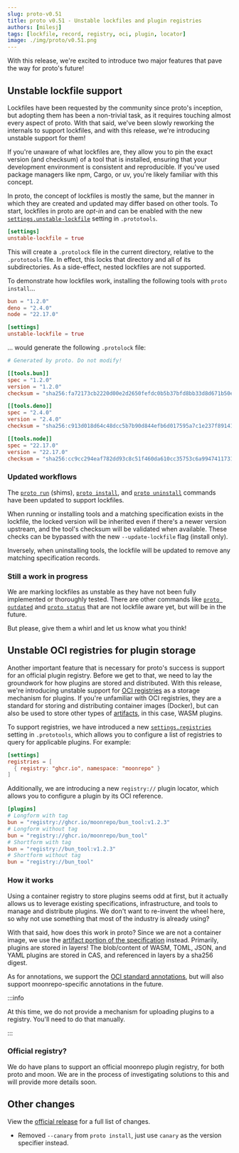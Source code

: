 ```yaml
---
slug: proto-v0.51
title: proto v0.51 - Unstable lockfiles and plugin registries
authors: [milesj]
tags: [lockfile, record, registry, oci, plugin, locator]
image: ./img/proto/v0.51.png
---
```


With this release, we're excited to introduce two major features that pave the way for proto's
future!

<!--truncate-->

## Unstable lockfile support

Lockfiles have been requested by the community since proto's inception, but adopting them has been a
non-trivial task, as it requires touching almost every aspect of proto. With that said, we've been
slowly reworking the internals to support lockfiles, and with this release, we're introducing
unstable support for them!

If you're unaware of what lockfiles are, they allow you to pin the exact version (and checksum) of a
tool that is installed, ensuring that your development environment is consistent and reproducible.
If you've used package managers like npm, Cargo, or uv, you're likely familiar with this concept.

In proto, the concept of lockfiles is mostly the same, but the manner in which they are created and
updated may differ based on other tools. To start, lockfiles in proto are _opt-in_ and can be
enabled with the new [`settings.unstable-lockfile`](/docs/proto/config#unstable-lockfile) setting in
`.prototools`.

```toml title=".prototools"
[settings]
unstable-lockfile = true
```

This will create a `.protolock` file in the current directory, relative to the `.prototools` file.
In effect, this locks that directory and all of its subdirectories. As a side-effect, nested
lockfiles are not supported.

To demonstrate how lockfiles work, installing the following tools with `proto install`...

```toml title=".prototools"
bun = "1.2.0"
deno = "2.4.0"
node = "22.17.0"

[settings]
unstable-lockfile = true
```

... would generate the following `.protolock` file:

```toml title=".protolock"
# Generated by proto. Do not modify!

[[tools.bun]]
spec = "1.2.0"
version = "1.2.0"
checksum = "sha256:fa72173cb2220d00e2d2650fefdc0b5b37bfd8bb33d8d671b50efb409c2f5745"

[[tools.deno]]
spec = "2.4.0"
version = "2.4.0"
checksum = "sha256:c913d018d64c48dcc5b7b90d844efb6d017595a7c1e237f89141df1b3ef8b962"

[[tools.node]]
spec = "22.17.0"
version = "22.17.0"
checksum = "sha256:cc9cc294eaf782dd93c8c51f460da610cc35753c6a9947411731524d16e97914"
```

### Updated workflows

The [`proto run`](/docs/proto/commands/run) (shims),
[`proto install`](/docs/proto/commands/install), and
[`proto uninstall`](/docs/proto/commands/uninstall) commands have been updated to support lockfiles.

When running or installing tools and a matching specification exists in the lockfile, the locked
version will be inherited even if there's a newer version upstream, and the tool's checksum will be
validated when available. These checks can be bypassed with the new `--update-lockfile` flag
(install only).

Inversely, when uninstalling tools, the lockfile will be updated to remove any matching
specification records.

### Still a work in progress

We are marking lockfiles as unstable as they have not been fully implemented or thoroughly tested.
There are other commands like [`proto outdated`](/docs/proto/commands/outdated) and
[`proto status`](/docs/proto/commands/status) that are not lockfile aware yet, but will be in the
future.

But please, give them a whirl and let us know what you think!

## Unstable OCI registries for plugin storage

Another important feature that is necessary for proto's success is support for an official plugin
registry. Before we get to that, we need to lay the groundwork for how plugins are stored and
distributed. With this release, we're introducing unstable support for
[OCI registries](https://opencontainers.org/) as a storage mechanism for plugins. If you're
unfamiliar with OCI registries, they are a standard for storing and distributing container images
(Docker), but can also be used to store other types of
[artifacts](https://oras.land/docs/concepts/artifact), in this case, WASM plugins.

To support registries, we have introduced a new
[`settings.registries`](/docs/proto/config#registries) setting in `.prototools`, which allows you to
configure a list of registries to query for applicable plugins. For example:

```toml title=".prototools"
[settings]
registries = [
  { registry: "ghcr.io", namespace: "moonrepo" }
]
```

Additionally, we are introducing a new `registry://` plugin locator, which allows you to configure a
plugin by its OCI reference.

```toml title=".prototools"
[plugins]
# Longform with tag
bun = "registry://ghcr.io/moonrepo/bun_tool:v1.2.3"
# Longform without tag
bun = "registry://ghcr.io/moonrepo/bun_tool"
# Shortform with tag
bun = "registry://bun_tool:v1.2.3"
# Shortform without tag
bun = "registry://bun_tool"
```

### How it works

Using a container registry to store plugins seems odd at first, but it actually allows us to
leverage existing specifications, infrastructure, and tools to manage and distribute plugins. We
don't want to re-invent the wheel here, so why not use something that most of the industry is
already using?

With that said, how does this work in proto? Since we are not a container image, we use the
[artifact portion of the specification](https://oras.land/docs/concepts/artifact) instead.
Primarily, plugins are stored in layers! The blob/content of WASM, TOML, JSON, and YAML plugins are
stored in CAS, and referenced in layers by a sha256 digest.

As for annotations, we support the
[OCI standard annotations](https://github.com/opencontainers/image-spec/blob/main/annotations.md),
but will also support moonrepo-specific annotations in the future.

:::info

At this time, we do not provide a mechanism for uploading plugins to a registry. You'll need to do
that manually.

:::

### Official registry?

We do have plans to support an official moonrepo plugin registry, for both proto and moon. We are in
the process of investigating solutions to this and will provide more details soon.

## Other changes

View the [official release](https://github.com/moonrepo/proto/releases/tag/v0.51.0) for a full list
of changes.

- Removed `--canary` from `proto install`, just use `canary` as the version specifier instead.
